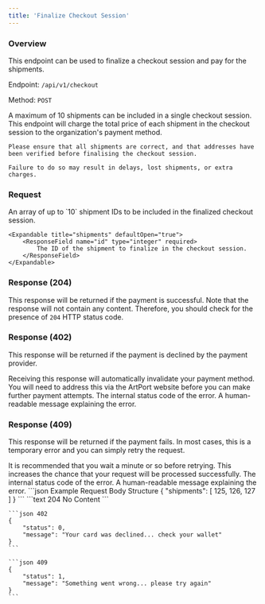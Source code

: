 ```yaml
---
title: 'Finalize Checkout Session'
---
```


### Overview

This endpoint can be used to finalize a checkout session and pay for the shipments.

Endpoint: `/api/v1/checkout`

Method: `POST`

<Note>
    A maximum of 10 shipments can be included in a single checkout session.
</Note>

<Warning>
    This endpoint will charge the total price of each shipment in the checkout session to the organization's payment method.

    Please ensure that all shipments are correct, and that addresses have been verified before finalising the checkout session.

    Failure to do so may result in delays, lost shipments, or extra charges.
</Warning>

### Request

<ResponseField name="shipments" type="array" required>
    An array of up to `10` shipment IDs to be included in the finalized checkout session.

    <Expandable title="shipments" defaultOpen="true">
        <ResponseField name="id" type="integer" required>
            The ID of the shipment to finalize in the checkout session.
        </ResponseField>
    </Expandable>
</ResponseField>

### Response (204)

This response will be returned if the payment is successful. Note that the response will not contain any content. Therefore, you should check for the presence of `204` HTTP status code.

### Response (402)

This response will be returned if the payment is declined by the payment provider.

<Note>
    Receiving this response will automatically invalidate your payment method. You will need to address this via the ArtPort website before you can make further payment attempts.
</Note>

<ResponseField name="status" type="integer" required>
    The internal status code of the error.
</ResponseField>

<ResponseField name="message" type="string" required>
    A human-readable message explaining the error.
</ResponseField>

### Response (409)

This response will be returned if the payment fails. In most cases, this is a temporary error and you can simply retry the request.

<Note>
    It is recommended that you wait a minute or so before retrying. This increases the chance that your request will be processed successfully.
</Note>

<ResponseField name="status" type="integer" required>
    The internal status code of the error.
</ResponseField>

<ResponseField name="message" type="string" required>
    A human-readable message explaining the error.
</ResponseField>

<RequestExample>
    ```json Example Request Body Structure
    {
        "shipments": [
            125,
            126,
            127
        ]
    }
    ```
</RequestExample>

<ResponseExample>
    ```text 204
    No Content
    ```

    ```json 402
    {
        "status": 0,
        "message": "Your card was declined... check your wallet"
    }
    ```

    ```json 409
    {
        "status": 1,
        "message": "Something went wrong... please try again"
    }
    ```
</ResponseExample>

